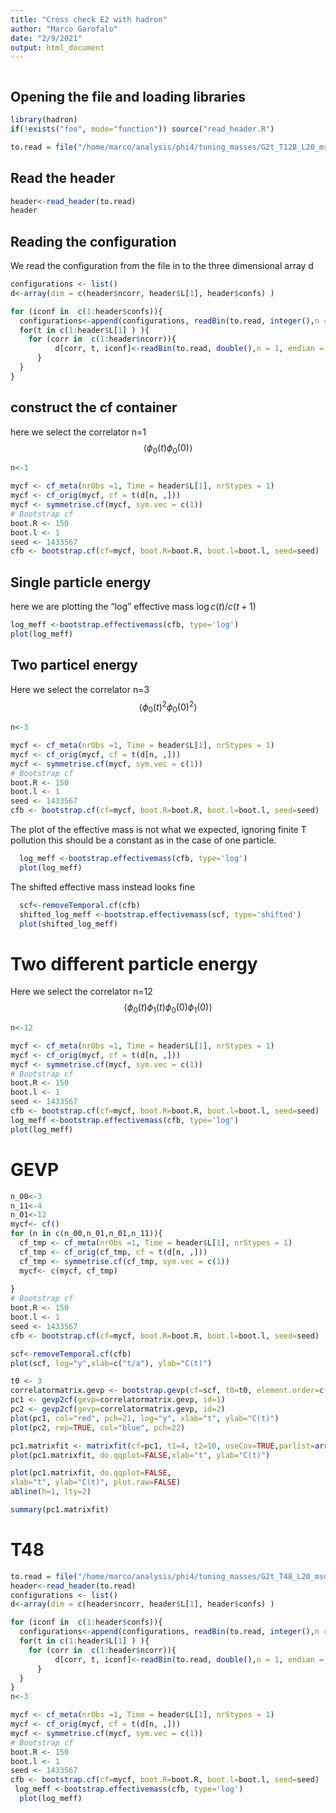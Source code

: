 ```yaml
---
title: "Cross check E2 with hadron"
author: "Marco Garofalo"
date: "2/9/2021"
output: html_document
---
```


```r

```

## Opening the file and loading libraries

```r
library(hadron)
if(!exists("foo", mode="function")) source("read_header.R")

to.read = file("/home/marco/analysis/phi4/tuning_masses/G2t_T128_L20_msq0-4.925000_msq1-4.850000_l02.500000_l12.500000_mu5.000000_g0.000000_rep0_merged_bin10000", "rb")

```

## Read the header

```r
header<-read_header(to.read)
header
```

## Reading the configuration 

We read the configuration from the file in to the three dimensional array d

```r
configurations <- list()
d<-array(dim = c(header$ncorr, header$L[1], header$confs) )

for (iconf in  c(1:header$confs)){
  configurations<-append(configurations, readBin(to.read, integer(),n = 1, endian = "little"))
  for(t in c(1:header$L[1] ) ){
    for (corr in  c(1:header$ncorr)){
          d[corr, t, iconf]<-readBin(to.read, double(),n = 1, endian = "little")
      }
  }
}
```

## construct the cf container



here we select the correlator n=1
$$\langle \phi_0(t) \phi_0(0)\rangle$$

 
```r
n<-1

mycf <- cf_meta(nrObs =1, Time = header$L[1], nrStypes = 1)
mycf <- cf_orig(mycf, cf = t(d[n, ,]))
mycf <- symmetrise.cf(mycf, sym.vec = c(1))
# Bootstrap cf
boot.R <- 150
boot.l <- 1
seed <- 1433567
cfb <- bootstrap.cf(cf=mycf, boot.R=boot.R, boot.l=boot.l, seed=seed)


```


## Single particle energy

here we are plotting the "log" effective mass $\log c(t)/c(t+1)$
```r


log_meff <-bootstrap.effectivemass(cfb, type='log')
plot(log_meff)

```

## Two particel energy

 Here we select the correlator n=3 
 $$
 \langle\phi_0(t)^2 \phi_0(0)^2 \rangle
 $$
```r
n<-3

mycf <- cf_meta(nrObs =1, Time = header$L[1], nrStypes = 1)
mycf <- cf_orig(mycf, cf = t(d[n, ,]))
mycf <- symmetrise.cf(mycf, sym.vec = c(1))
# Bootstrap cf
boot.R <- 150
boot.l <- 1
seed <- 1433567
cfb <- bootstrap.cf(cf=mycf, boot.R=boot.R, boot.l=boot.l, seed=seed)

```

The plot of the effective mass is not what we expected, ignoring finite T pollution this should be a constant as in the case of one particle.

```r
  log_meff <-bootstrap.effectivemass(cfb, type='log')
  plot(log_meff)
```

The shifted effective mass instead looks fine

```r
  scf<-removeTemporal.cf(cfb)
  shifted_log_meff <-bootstrap.effectivemass(scf, type='shifted')
  plot(shifted_log_meff)
```


# Two different particle energy 

 Here we select the correlator n=12
 $$
 \langle\phi_0(t)\phi_1(t) \phi_0(0)\phi_1(0) \rangle   
 $$
```r
n<-12

mycf <- cf_meta(nrObs =1, Time = header$L[1], nrStypes = 1)
mycf <- cf_orig(mycf, cf = t(d[n, ,]))
mycf <- symmetrise.cf(mycf, sym.vec = c(1))
# Bootstrap cf
boot.R <- 150
boot.l <- 1
seed <- 1433567
cfb <- bootstrap.cf(cf=mycf, boot.R=boot.R, boot.l=boot.l, seed=seed)
log_meff <-bootstrap.effectivemass(cfb, type='log')
plot(log_meff)

```


# GEVP

```r
n_00<-3
n_11<-4
n_01<-12
mycf<- cf()
for (n in c(n_00,n_01,n_01,n_11)){
  cf_tmp <- cf_meta(nrObs =1, Time = header$L[1], nrStypes = 1)
  cf_tmp <- cf_orig(cf_tmp, cf = t(d[n, ,]))
  cf_tmp <- symmetrise.cf(cf_tmp, sym.vec = c(1))
  mycf<- c(mycf, cf_tmp)
  
}
# Bootstrap cf
boot.R <- 150
boot.l <- 1
seed <- 1433567
cfb <- bootstrap.cf(cf=mycf, boot.R=boot.R, boot.l=boot.l, seed=seed)

scf<-removeTemporal.cf(cfb)
plot(scf, log="y",xlab=c("t/a"), ylab="C(t)")

t0 <- 3
correlatormatrix.gevp <- bootstrap.gevp(cf=scf, t0=t0, element.order=c(1,2,3,4), sort.type="values")
pc1 <- gevp2cf(gevp=correlatormatrix.gevp, id=1)
pc2 <- gevp2cf(gevp=correlatormatrix.gevp, id=2)
plot(pc1, col="red", pch=21, log="y", xlab="t", ylab="C(t)")
plot(pc2, rep=TRUE, col="blue", pch=22)

pc1.matrixfit <- matrixfit(cf=pc1, t1=4, t2=10, useCov=TRUE,parlist=array(c(1,1), dim=c(2,1)),sym.vec=c("cosh"), fit.method="lm")
plot(pc1.matrixfit, do.qqplot=FALSE,xlab="t", ylab="C(t)")

plot(pc1.matrixfit, do.qqplot=FALSE,
xlab="t", ylab="C(t)", plot.raw=FALSE)
abline(h=1, lty=2)

summary(pc1.matrixfit)


```


# T48

```r

to.read = file("/home/marco/analysis/phi4/tuning_masses/G2t_T48_L20_msq0-4.925000_msq1-4.850000_l02.500000_l12.500000_mu5.000000_g0.000000_rep1_bin10000", "rb")
header<-read_header(to.read)
configurations <- list()
d<-array(dim = c(header$ncorr, header$L[1], header$confs) )

for (iconf in  c(1:header$confs)){
  configurations<-append(configurations, readBin(to.read, integer(),n = 1, endian = "little"))
  for(t in c(1:header$L[1] ) ){
    for (corr in  c(1:header$ncorr)){
          d[corr, t, iconf]<-readBin(to.read, double(),n = 1, endian = "little")
      }
  }
}
n<-3

mycf <- cf_meta(nrObs =1, Time = header$L[1], nrStypes = 1)
mycf <- cf_orig(mycf, cf = t(d[n, ,]))
mycf <- symmetrise.cf(mycf, sym.vec = c(1))
# Bootstrap cf
boot.R <- 150
boot.l <- 1
seed <- 1433567
cfb <- bootstrap.cf(cf=mycf, boot.R=boot.R, boot.l=boot.l, seed=seed)
 log_meff <-bootstrap.effectivemass(cfb, type='log')
  plot(log_meff)


```
